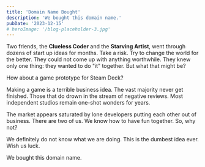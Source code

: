 ```yaml
---
title: 'Domain Name Bought'
description: 'We bought this domain name.'
pubDate: '2023-12-15'
# heroImage: '/blog-placeholder-3.jpg'
---
```


Two friends, the **Clueless Coder** and the **Starving Artist**, went through dozens of start up ideas for months. Take a risk. Try to change the world for the better. They could not come up with anything worthwhile. They knew only one thing: they wanted to do "it" together. But what that might be?

<Snark author="artist">
How about a game prototype for Steam Deck?
</Snark>

Making a game is a terrible business idea. The vast majority never get finished. Those that do drown in the stream of negative reviews. Most independent studios remain one-shot wonders for years.

The market appears saturated by lone developers putting each other out of business. There are two of us. We know how to have fun together. So, why not?

<Snark author="coder">
We definitely do not know what we are doing. This is the dumbest idea ever. Wish us luck.
</Snark>

We bought this domain name.
